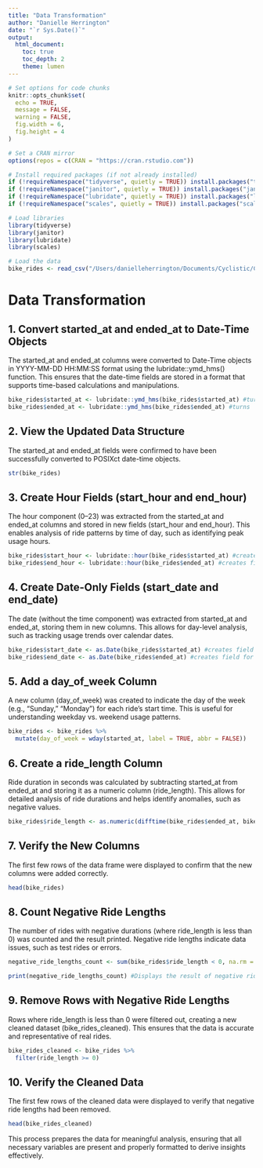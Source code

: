 ```yaml
---
title: "Data Transformation"
author: "Danielle Herrington"
date: "`r Sys.Date()`"
output:
  html_document:
    toc: true
    toc_depth: 2
    theme: lumen
---
```


```r
# Set options for code chunks
knitr::opts_chunk$set(
  echo = TRUE,          
  message = FALSE,      
  warning = FALSE,      
  fig.width = 6,        
  fig.height = 4        
)

# Set a CRAN mirror
options(repos = c(CRAN = "https://cran.rstudio.com"))

# Install required packages (if not already installed)
if (!requireNamespace("tidyverse", quietly = TRUE)) install.packages("tidyverse")
if (!requireNamespace("janitor", quietly = TRUE)) install.packages("janitor")
if (!requireNamespace("lubridate", quietly = TRUE)) install.packages("lubridate")
if (!requireNamespace("scales", quietly = TRUE)) install.packages("scales")

# Load libraries
library(tidyverse)
library(janitor)
library(lubridate)
library(scales)

# Load the data
bike_rides <- read_csv("/Users/danielleherrington/Documents/Cyclistic/Cyclistic Case Study 2/cyclistic-project/data/bike_rides.csv")
```

# Data Transformation

## 1.	Convert started_at and ended_at to Date-Time Objects

The started_at and ended_at columns were converted to Date-Time objects in YYYY-MM-DD HH:MM:SS format using the lubridate::ymd_hms() function. This ensures that the date-time fields are stored in a format that supports time-based calculations and manipulations.

```r
bike_rides$started_at <- lubridate::ymd_hms(bike_rides$started_at) #turns 'started_at' to ymd_hms
bike_rides$ended_at <- lubridate::ymd_hms(bike_rides$ended_at) #turns 'ended_at' to ymd_hms
```

## 2.	View the Updated Data Structure
The started_at and ended_at fields were confirmed to have been successfully converted to POSIXct date-time objects.


```r
str(bike_rides)
```

## 3.	Create Hour Fields (start_hour and end_hour)
The hour component (0–23) was extracted from the started_at and ended_at columns and stored in new fields (start_hour and end_hour). This enables analysis of ride patterns by time of day, such as identifying peak usage hours.

```r
bike_rides$start_hour <- lubridate::hour(bike_rides$started_at) #creates field for 'start hour'
bike_rides$end_hour <- lubridate::hour(bike_rides$ended_at) #creates field for 'end hour'
```

## 4.	Create Date-Only Fields (start_date and end_date)
The date (without the time component) was extracted from started_at and ended_at, storing them in new columns. This allows for day-level analysis, such as tracking usage trends over calendar dates.

```r
bike_rides$start_date <- as.Date(bike_rides$started_at) #creates field for 'start date'
bike_rides$end_date <- as.Date(bike_rides$ended_at) #creates field for 'end date'
```


## 5.	Add a day_of_week Column
A new column (day_of_week) was created to indicate the day of the week (e.g., "Sunday," "Monday") for each ride's start time. This is useful for understanding weekday vs. weekend usage patterns.

```r
bike_rides <- bike_rides %>%
  mutate(day_of_week = wday(started_at, label = TRUE, abbr = FALSE))
```

## 6.	Create a ride_length Column
Ride duration in seconds was calculated by subtracting started_at from ended_at and storing it as a numeric column (ride_length). This allows for detailed analysis of ride durations and helps identify anomalies, such as negative values.

```r
bike_rides$ride_length <- as.numeric(difftime(bike_rides$ended_at, bike_rides$started_at, units = "secs"))  # Difference in seconds
```

## 7.	Verify the New Columns
The first few rows of the data frame were displayed to confirm that the new columns were added correctly.

```r
head(bike_rides)
```

## 8.	Count Negative Ride Lengths
The number of rides with negative durations (where ride_length is less than 0) was counted and the result printed. Negative ride lengths indicate data issues, such as test rides or errors.

```r
negative_ride_lengths_count <- sum(bike_rides$ride_length < 0, na.rm = TRUE)

print(negative_ride_lengths_count) #Displays the result of negative ride lengths. The data frame includes 258 entries when bikes were taken out of docks and checked for quality by Divvy or ride_length was negative
```

## 9.	Remove Rows with Negative Ride Lengths
Rows where ride_length is less than 0 were filtered out, creating a new cleaned dataset (bike_rides_cleaned). This ensures that the data is accurate and representative of real rides.

```r
bike_rides_cleaned <- bike_rides %>%
  filter(ride_length >= 0)
```

## 10.	Verify the Cleaned Data
The first few rows of the cleaned data were displayed to verify that negative ride lengths had been removed.

```r
head(bike_rides_cleaned)
```

This process prepares the data for meaningful analysis, ensuring that all necessary variables are present and properly formatted to derive insights effectively.
